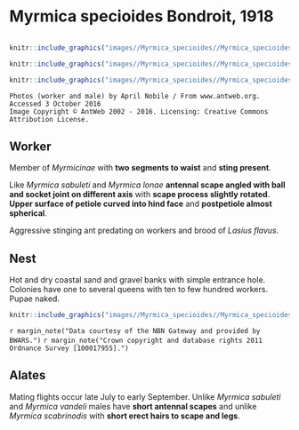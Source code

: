 # **Myrmica specioides** Bondroit, 1918

```marginfigure
```

```r
knitr::include_graphics("images//Myrmica_specioides//Myrmica_specioides_head.jpg")
```

```r
knitr::include_graphics("images//Myrmica_specioides//Myrmica_specioides_male_head.jpg")
```

```r
knitr::include_graphics("images//Myrmica_specioides//Myrmica_specioides_side.jpg")
```

```block
Photos (worker and male) by April Nobile / From www.antweb.org. Accessed 3 October 2016
Image Copyright © AntWeb 2002 - 2016. Licensing: Creative Commons Attribution License.
```

## Worker
Member of *Myrmicinae* with **two segments to waist** and **sting present**.

Like *Myrmica sabuleti* and *Myrmica lonae* **antennal scape angled with ball and socket joint on different axis** with **scape process slightly rotated**. **Upper surface of petiole curved into hind face** and **postpetiole almost spherical**.

Aggressive stinging ant predating on workers and brood of *Lasius flavus*.

## Nest
Hot and dry coastal sand and gravel banks with simple entrance hole. Colonies have one to several queens with ten to few hundred workers. Pupae naked.

```r
knitr::include_graphics("images//Myrmica_specioides//Myrmica_specioides_map.png")
```
`r margin_note("Data courtesy of the NBN Gateway and provided by BWARS.")`
`r margin_note("Crown copyright and database rights 2011 Ordnance Survey [100017955].")`

## Alates
Mating flights occur late July to early September. Unlike *Myrmica sabuleti* and *Myrmica vandeli* males have **short antennal scapes** and unlike *Myrmica scabrinodis* with **short erect hairs to scape and legs**.

\pagebreak